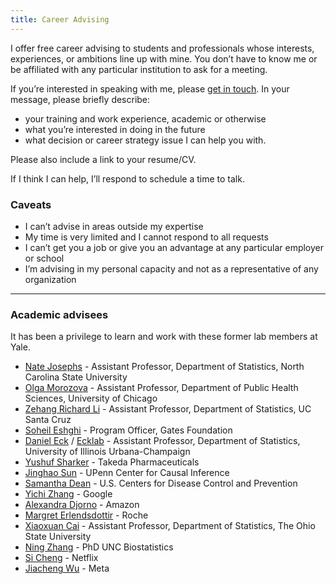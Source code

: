 ```yaml
---
title: Career Advising
---
```


I offer free career advising to students and professionals whose interests, experiences, or ambitions line up with mine. You don't have to know me or be affiliated with any particular institution to ask for a meeting.  

If you're interested in speaking with me, please [get in touch](/contact). In your message, please briefly describe:

- your training and work experience, academic or otherwise
- what you're interested in doing in the future 
- what decision or career strategy issue I can help you with. 

Please also include a link to your resume/CV. 

If I think I can help, I'll respond to schedule a time to talk. 


### Caveats 

- I can't advise in areas outside my expertise
- My time is very limited and I cannot respond to all requests
- I can't get you a job or give you an advantage at any particular employer or school
- I'm advising in my personal capacity and not as a representative of any organization

---

### Academic advisees

It has been a privilege to learn and work with these former lab members at Yale. 

* [Nate Josephs](https://njosephs.com/) - Assistant Professor, Department of Statistics, North Carolina State University
* [Olga Morozova](https://www.omorozova.com) - Assistant Professor, Department of Public Health Sciences, University of Chicago
* [Zehang Richard Li](http://zehangli.com) - Assistant Professor, Department of Statistics, UC Santa Cruz
* [Soheil Eshghi](http://www.soheileshghi.com/) - Program Officer, Gates Foundation
* [Daniel Eck](https://stat.illinois.edu/directory/profile/dje13) / [Ecklab](https://ecklab.github.io/) - Assistant Professor, Department of Statistics, University of Illinois Urbana-Champaign
* [Yushuf Sharker](https://scholar.google.com/citations?user=VmPoWT8AAAAJ&hl=en) - Takeda Pharmaceuticals
* [Jinghao Sun](https://jinghao-sun.github.io/) - UPenn Center for Causal Inference
* [Samantha Dean](https://sammigd.github.io/) - U.S. Centers for Disease Control and Prevention
* [Yichi Zhang](https://medicine.yale.edu/profile/yichi_zhang_yz928/) - Google 
* [Alexandra Djorno](https://statistics.yale.edu/people/alexandra-djorno) - Amazon
* [Margret Erlendsdottir](https://medicine.yale.edu/profile/margret_erlendsdottir/) - Roche
* [Xiaoxuan Cai](https://xiaoxuan-cai.github.io) - Assistant Professor, Department of Statistics, The Ohio State University
* [Ning Zhang](https://www.linkedin.com/in/ning-zhang-264342198/) - PhD UNC Biostatistics
* [Si Cheng](https://chengs94.github.io/) - Netflix
* [Jiacheng Wu](https://www.biostat.washington.edu/people/jiacheng-wu) - Meta


